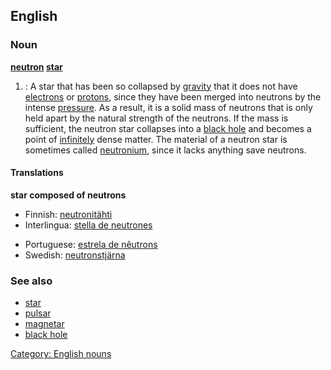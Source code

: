 ==English==

===Noun===
{{wikipedia}}
'''[[neutron]] [[star]]'''

# {{star}}: A star that has been so collapsed by [[gravity]] that it does not have [[electron]]s or [[proton|protons]], since they have been merged into neutrons by the intense [[pressure]].  As a result, it is a solid mass of neutrons that is only held apart by the natural strength of the neutrons.  If the mass is sufficient, the neutron star collapses into a [[black hole]] and becomes a point of [[infinitely]] dense matter.  The material of a neutron star is sometimes called [[neutronium]], since it lacks anything save neutrons.

====Translations====
'''star composed of neutrons'''
{{top}}
*Finnish: [[neutronitähti]]
*Interlingua: [[stella de neutrones]]
{{mid}}
*Portuguese: [[estrela de nêutrons]]
*Swedish: [[neutronstjärna]]
{{bottom}}

===See also===
*[[star]]
*[[pulsar]]
*[[magnetar]]
*[[black hole]]

[[Category: English nouns]]